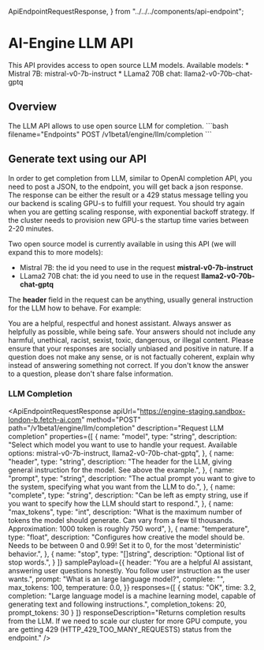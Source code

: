   ApiEndpointRequestResponse,
} from "../../../components/api-endpoint";


# AI-Engine LLM API


<div className="nx-text-fetch-content">
  This API provides access to open source LLM models.
  Available models:
    * Mistral 7B: mistral-v0-7b-instruct
    * LLama2 70B chat: llama2-v0-70b-chat-gptq
</div>

## Overview

<Row>
    <Col>
        The LLM API allows to use open source LLM for completion. 
    </Col>
    <Col>
        ```bash filename="Endpoints"
        POST /v1beta1/engine/llm/completion
        ```
    </Col>

</Row>

## Generate text using our API 

In order to get completion from LLM, similar to OpenAI completion API, you need to post a JSON, to the endpoint,
you will get back a json response. The response can be either the result or a 429 status message telling you our backend is scaling
GPU-s to fulfill your request. You should try again when you are getting scaling response, with exponential backoff
strategy. If the cluster needs to provision new GPU-s the startup time varies between 2-20 minutes.

Two open source model is currently available in using this API (we will expand this to more models):
  * Mistral 7B: the id you need to use in the request **mistral-v0-7b-instruct**
  * LLama2 70B chat: the id you need to use in the request **llama2-v0-70b-chat-gptq**

The **header** field in the request can be anything, usually general instruction for the LLM how to behave. For example:

You are a helpful, respectful and honest assistant. Always answer as helpfully as possible, while being safe. Your answers should not include any harmful, unethical, racist, sexist, toxic, dangerous, or illegal content. Please ensure that your responses are socially unbiased and positive in nature. If a question does not make any sense, or is not factually coherent, explain why instead of answering something not correct. If you don't know the answer to a question, please don't share false information.
### LLM Completion

<ApiEndpointRequestResponse
  apiUrl="https://engine-staging.sandbox-london-b.fetch-ai.com"
  method="POST"
  path="/v1beta1/engine/llm/completion"
  description="Request LLM completion"
  properties={[
    {
      name: "model",
      type: "string",
      description: "Select which model you want to use to handle your request. Available options: mistral-v0-7b-instruct, llama2-v0-70b-chat-gptq",
    },
    {
      name: "header",
      type: "string",
      description: "The header for the LLM, giving general instruction for the model. See above the example.",
    },
    {
      name: "prompt",
      type: "string",
      description:
        "The actual prompt you want to give to the system, specifying what you want from the LLM to do.",
    },
    {
      name: "complete",
      type: "string",
      description:
        "Can be left as empty string, use if you want to specify how the LLM should start to respond.",
    },
    {
      name: "max_tokens",
      type: "int",
      description:
        "What is the maximum number of tokens the model should generate. Can vary from a few til thousands. Approximation: 1000 token is roughly 750 word",
    },
    {
      name: "temperature",
      type: "float",
      description:
        "Configures how creative the model should be. Needs to be between 0 and 0.99! Set it to 0, for the most 'deterministic' behavior.",
    },
    {
      name: "stop",
      type: "[]string",
      description: "Optional list of stop words.",
    }
  ]}
  samplePayload={{
    header: "You are a helpful AI assistant, answering user questions honestly. You follow user instruction as the user wants.",
    prompt: "What is an large language model?",
    complete: "",
    max_tokens: 100,
    temperature: 0.0,
  }}
   responses={[
    {
      status: "OK",
      time: 3.2,
      completion: "Large language model is a machine learning model, capable of generating text and following instructions.",
      completion_tokens: 20,
      prompt_tokens: 30
    }
  ]}
  responseDescription="Returns completion results from the LLM. If we need to scale our cluster for more GPU compute, you are getting 429 (HTTP_429_TOO_MANY_REQUESTS) status from the endpoint."
/>